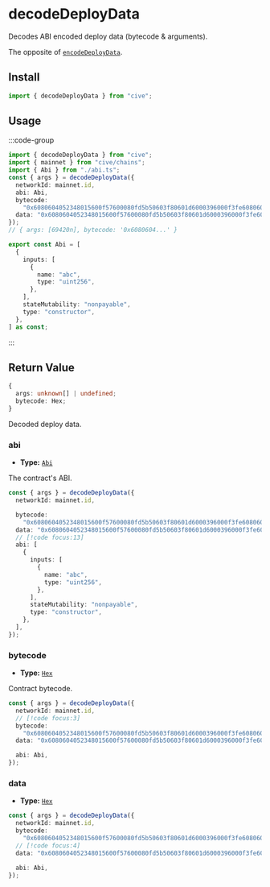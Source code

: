 # decodeDeployData

Decodes ABI encoded deploy data (bytecode & arguments).

The opposite of [`encodeDeployData`](#TODO).

## Install

```ts
import { decodeDeployData } from "cive";
```

## Usage

:::code-group

```ts twoslash [example.ts]
import { decodeDeployData } from "cive";
import { mainnet } from "cive/chains";
import { Abi } from "./abi.ts";
const { args } = decodeDeployData({
  networkId: mainnet.id,
  abi: Abi,
  bytecode:
    "0x6080604052348015600f57600080fd5b50603f80601d6000396000f3fe6080604052600080fdfea2646970667358221220116554d4ba29ee08da9e97dc54ff9a2a65d67a648140d616fc225a25ff08c86364736f6c63430008070033",
  data: "0x6080604052348015600f57600080fd5b50603f80601d6000396000f3fe6080604052600080fdfea2646970667358221220116554d4ba29ee08da9e97dc54ff9a2a65d67a648140d616fc225a25ff08c86364736f6c634300080700330000000000000000000000000000000000000000000000000000000000010f2c",
});
// { args: [69420n], bytecode: '0x6080604...' }
```

```ts [abi.ts] filename="abi.ts"
export const Abi = [
  {
    inputs: [
      {
        name: "abc",
        type: "uint256",
      },
    ],
    stateMutability: "nonpayable",
    type: "constructor",
  },
] as const;
```

:::

## Return Value

```ts
{
  args: unknown[] | undefined;
  bytecode: Hex;
}
```

Decoded deploy data.

### abi

- **Type:** [`Abi`](/docs/glossary/types#abi)

The contract's ABI.

```ts
const { args } = decodeDeployData({
  networkId: mainnet.id,

  bytecode:
    "0x6080604052348015600f57600080fd5b50603f80601d6000396000f3fe6080604052600080fdfea2646970667358221220116554d4ba29ee08da9e97dc54ff9a2a65d67a648140d616fc225a25ff08c86364736f6c63430008070033",
  data: "0x6080604052348015600f57600080fd5b50603f80601d6000396000f3fe6080604052600080fdfea2646970667358221220116554d4ba29ee08da9e97dc54ff9a2a65d67a648140d616fc225a25ff08c86364736f6c634300080700330000000000000000000000000000000000000000000000000000000000010f2c",
  // [!code focus:13]
  abi: [
    {
      inputs: [
        {
          name: "abc",
          type: "uint256",
        },
      ],
      stateMutability: "nonpayable",
      type: "constructor",
    },
  ],
});
```

### bytecode

- **Type:** [`Hex`](#TODO)

Contract bytecode.

```ts
const { args } = decodeDeployData({
  networkId: mainnet.id,
  // [!code focus:3]
  bytecode:
    "0x6080604052348015600f57600080fd5b50603f80601d6000396000f3fe6080604052600080fdfea2646970667358221220116554d4ba29ee08da9e97dc54ff9a2a65d67a648140d616fc225a25ff08c86364736f6c63430008070033",
  data: "0x6080604052348015600f57600080fd5b50603f80601d6000396000f3fe6080604052600080fdfea2646970667358221220116554d4ba29ee08da9e97dc54ff9a2a65d67a648140d616fc225a25ff08c86364736f6c634300080700330000000000000000000000000000000000000000000000000000000000010f2c",

  abi: Abi,
});
```

### data

- **Type:** [`Hex`](#TODO)

```ts
const { args } = decodeDeployData({
  networkId: mainnet.id,
  bytecode:
    "0x6080604052348015600f57600080fd5b50603f80601d6000396000f3fe6080604052600080fdfea2646970667358221220116554d4ba29ee08da9e97dc54ff9a2a65d67a648140d616fc225a25ff08c86364736f6c63430008070033",
  // [!code focus:4]
  data: "0x6080604052348015600f57600080fd5b50603f80601d6000396000f3fe6080604052600080fdfea2646970667358221220116554d4ba29ee08da9e97dc54ff9a2a65d67a648140d616fc225a25ff08c86364736f6c634300080700330000000000000000000000000000000000000000000000000000000000010f2c",

  abi: Abi,
});
```
